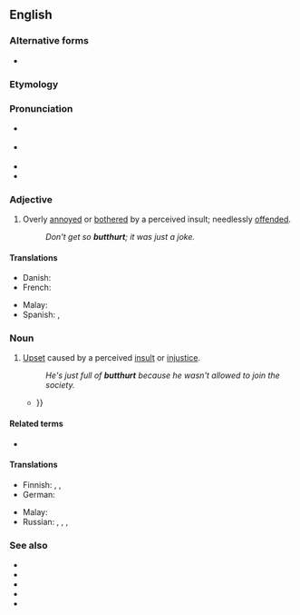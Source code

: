 {{also|butt-hurt}}
==English==

===Alternative forms===
* {{alter|en|butt-hurt}}

===Etymology===
{{com|en|butt|hurt}}

===Pronunciation===
* {{a|GA}} {{IPA|en|/ˈbʌtˌhɝt/}}
* {{a|RP}} {{IPA|en|/ˈbʌtˌhɜːt/}}
* {{audio|en|En-au-butthurt.ogg|Audio (AU)}}
* {{hyph|en|butt|hurt}}

===Adjective===
{{en-adj}}

# {{lb|en|slang|derogatory}} Overly [[annoyed]] or [[bothered]] by a perceived insult; needlessly [[offended]].
#: ''Don't get so '''butthurt'''; it was just a joke.''

====Translations====
{{trans-top|(slang) overly annoyed or bothered by a perceived insult; needlessly offended}}
* Danish: {{t|da|tøsefornærmet}}
* French: {{t+|fr|offusqué}}
{{trans-mid}}
* Malay: {{t+|ms|koyak}}
* Spanish: {{t+|es|encabronado}}, {{t+|es|emputado}}
{{trans-bottom}}

===Noun===
{{en-noun|-}}

# {{lb|en|slang|derogatory}} [[upset|Upset]] caused by a perceived [[insult]] or [[injustice]].
#: ''He's just full of '''butthurt''' because he wasn't allowed to join the society.''
#* {{quote-text|en|year=2015|author=J. S. Frankel|title=Picture (im)perfect|page=138|passage=The amount of '''butthurt''' in this scenario was phenomenal {{...}}}}

====Related terms====
* {{l|en|pain in the butt}}

====Translations====
{{trans-top|(slang) upset caused by a perceived insult or injustice}}
* Finnish: {{t|fi|mielensäpahoitus}}, {{t|fi|peppukipeys}}, {{t+|fi|peppukipu}}
* German: {{t|de|Arschleid|n}}
{{trans-mid}}
* Malay: {{t+|ms|koyak}} {{qualifier|slang}}
* Russian: {{t|ru|батхёрт|m}}, {{t+|ru|баттхёрт|m}}, {{t|ru|попобо́ль|f}}, {{t|ru|[[бомбануть|бомбану́тый]] [[пука́н]]|m}} {{qualifier|neologisms, slang, no established equivalents exist}}
{{trans-bottom}}

===See also===
* {{l|en|bug}}
* {{l|en|pain in the arse}}
* {{l|en|pain in the ass}}
* {{l|en|pain in the bum}}
* {{l|en|pain in the rear}}

{{cln|en|terms with consonant pseudo-digraphs}}
{{c|en|Anger}}